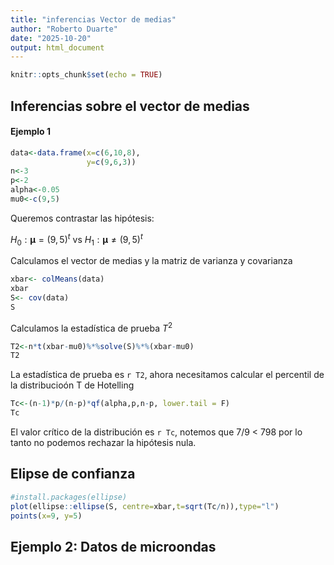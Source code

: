 ```yaml
---
title: "inferencias Vector de medias"
author: "Roberto Duarte"
date: "2025-10-20"
output: html_document
---
```


```r
knitr::opts_chunk$set(echo = TRUE)
```

## Inferencias sobre el vector de medias
#### Ejemplo 1

```r
data<-data.frame(x=c(6,10,8),
                 y=c(9,6,3))
n<-3
p<-2
alpha<-0.05
mu0<-c(9,5)

```

Queremos contrastar las hipótesis:

$H_0:\boldsymbol{\mu}=(9,5)^t$ vs $H_1:\boldsymbol{\mu}\neq(9,5)^t$

Calculamos el vector de medias y la matriz de varianza y covarianza

```r
xbar<- colMeans(data)
xbar
S<- cov(data)
S
```
Calculamos la estadística de prueba $T^2$

```r
T2<-n*t(xbar-mu0)%*%solve(S)%*%(xbar-mu0)
T2
```

La estadística de prueba es `r T2`, ahora necesitamos calcular el percentil de la distribucioón T de Hotelling

```r
Tc<-(n-1)*p/(n-p)*qf(alpha,p,n-p, lower.tail = F)
Tc
```

El valor crítico de la distribución es `r Tc`, notemos que 7/9 < 798 por lo tanto no podemos rechazar la hipótesis nula.


## Elipse de confianza
```r
#install.packages(ellipse)
plot(ellipse::ellipse(S, centre=xbar,t=sqrt(Tc/n)),type="l")
points(x=9, y=5)

```

## Ejemplo 2: Datos de microondas

